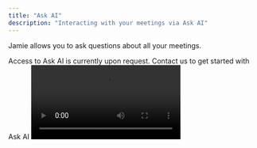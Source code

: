 ```yaml
---
title: "Ask AI"
description: "Interacting with your meetings via Ask AI"
---
```


Jamie allows you to ask questions about all your meetings.

<Info>
  Access to Ask AI is currently upon request. Contact us to get started with Ask AI
</Info>

<video autoplay loop src="https://app.meetjamie.ai/announcements/ask_ai.mp4" alt="Jamie Ask AI Demo" />

\
Example Use Cases
